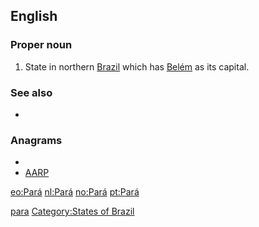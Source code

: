 {{also|Appendix:Variations of "para"}}
==English==

===Proper noun===
{{en-proper noun}}

# State in northern [[Brazil]] which has [[Belém]] as its capital.

===See also===
* {{pedialite}}

===Anagrams===
* {{alphagram|aapr}}
* [[AARP#English|AARP]]

[[Category:English terms spelled with Á|para]]
[[Category:States of Brazil]]

[[eo:Pará]]
[[nl:Pará]]
[[no:Pará]]
[[pt:Pará]]